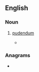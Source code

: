 ==English==

===Noun===
{{en-noun}}

# {{lb|en|rare}} [[pudendum]]
#* {{quote-book|1=en|year=1941|author=Sidney J. Baker|title=A Popular Dictionary of Australian Slang|page=57|text=PUNCE [...] (2). The female '''pudend'''.}}

===Anagrams===
* {{anagrams|en|a=ddenpu|pudden}}